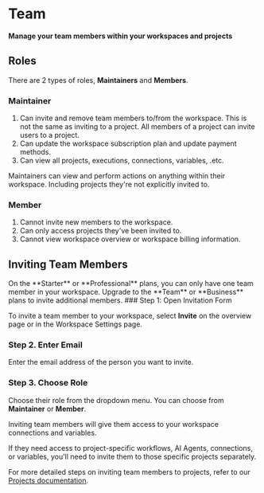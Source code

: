 
# Team

**Manage your team members within your workspaces and projects**

## Roles

There are 2 types of roles, **Maintainers** and **Members**.

### Maintainer

1. Can invite and remove team members to/from the workspace. This is not the same as inviting to a project. All members of a project can invite users to a project.
2. Can update the workspace subscription plan and update payment methods.
3. Can view all projects, executions, connections, variables, .etc. 

<Callout>
  Maintainers can view and perform actions on anything within their workspace. Including projects they're not explicitly invited to.
</Callout>

### Member

1. Cannot invite new members to the workspace.
2. Can only access projects they've been invited to.
3. Cannot view workspace overview or workspace billing information.

## Inviting Team Members

<Callout type="info">
  On the **Starter** or **Professional** plans, you can only have one team member in your workspace. Upgrade to the **Team** or **Business** plans to invite additional members.
</Callout>

<Steps>
### Step 1: Open Invitation Form

To invite a team member to your workspace, select **Invite** on the overview page or in the Workspace Settings page.

### Step 2. Enter Email

Enter the email address of the person you want to invite. 

### Step 3. Choose Role

Choose their role from the dropdown menu. You can choose from **Maintainer** or **Member**.

</Steps>

Inviting team members will give them access to your workspace connections and variables.

If they need access to project-specific workflows, AI Agents, connections, or variables, you'll need to invite them to those specific projects separately.

For more detailed steps on inviting team members to projects, refer to our [Projects documentation](/projects).